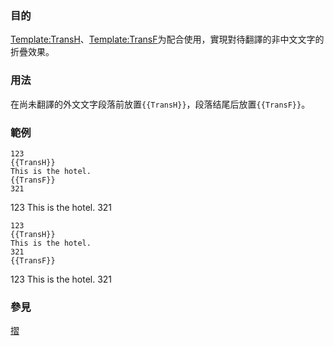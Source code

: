 <includeonly><!-- 在這裡加入模板的保護標識 --></includeonly><noinclude>{{template doc page viewed directly}}</noinclude>
<!-- 在本行下編輯模板說明 -->

===目的===
[[Template:TransH]]、[[Template:TransF]]为配合使用，實現對待翻譯的非中文文字的折疊效果。

===用法===
在尚未翻譯的外文文字段落前放置<code><nowiki>{{TransH}}</nowiki></code>，段落结尾后放置<code><nowiki>{{TransF}}</nowiki></code>。

===範例===
<pre>
123
{{TransH}}
This is the hotel.
{{TransF}}
321
</pre>

123
{{TransH|nocat=true}}
This is the hotel.
{{TransF}}
321

<pre>
123
{{TransH}}
This is the hotel.
321
{{TransF}}
</pre>

123
{{TransH|nocat=true}}
This is the hotel.
321
{{TransF}}

=== 參見 ===

<includeonly>
<!-- 本行下加入模板的分類 -->
[[Category:翻譯模板|摺]]
[[Category:摺疊模板|{{PAGENAME}}]]

</includeonly>